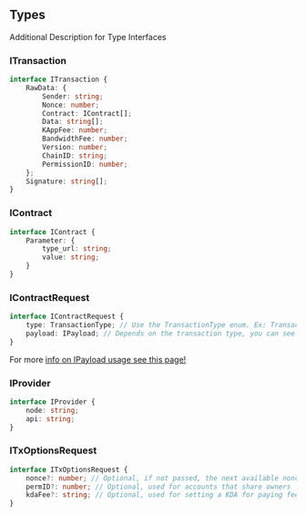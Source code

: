 ## Types
Additional Description for Type Interfaces

### ITransaction

```typescript
interface ITransaction {
    RawData: {
        Sender: string;
        Nonce: number;
        Contract: IContract[];
        Data: string[];
        KAppFee: number;
        BandwidthFee: number;
        Version: number;
        ChainID: string;
        PermissionID: number;
    };
    Signature: string[];
}
```

### IContract

```typescript
interface IContract {
    Parameter: {
        type_url: string;
        value: string;
    }
}
```

### IContractRequest

```typescript
interface IContractRequest {
    type: TransactionType; // Use the TransactionType enum. Ex: TransactionType.Transfer
    payload: IPayload; // Depends on the transaction type, you can see more info in each contract page
}
```

For more [info on IPayload usage see this page!](/contract-details)

### IProvider

```typescript
interface IProvider {
    node: string;
    api: string;
}
```

### ITxOptionsRequest

```typescript
interface ITxOptionsRequest {
    nonce?: number; // Optional, if not passed, the next available nonce will be used
    permID?: number; // Optional, used for accounts that share owners
    kdaFee?: string; // Optional, used for setting a KDA for paying fees, use the asset ID
}
```
